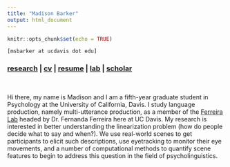 ```yaml
---
title: "Madison Barker"
output: html_document
---
```


```r
knitr::opts_chunk$set(echo = TRUE)
```


`[msbarker at ucdavis dot edu]`
<br/>

###   [**research**](./research.html) | [**cv**](./data/cv-msb.pdf) | [**resume**](./data/resume-msb.pdf) | [**lab**](https://ferreiralab.faculty.ucdavis.edu/) | [**scholar**](https://scholar.google.com/citations?user=Z3Gy3LsAAAAJ&hl=en&oi=ao)

<br/> 

Hi there, my name is Madison and I am a fifth-year graduate student in Psychology at the University of California, Davis. I study language production, namely multi-utterance production, as a member of the [Ferreira Lab](https://ferreiralab.faculty.ucdavis.edu/) headed by Dr. Fernanda Ferreira here at UC Davis. My research is interested in better understanding the linearization problem (how do people decide what to say and when?). We use real-world scenes to get participants to elicit such descriptions, use eyetracking to monitor their eye movements, and a number of computational methods to quantify scene features to begin to address this question in the field of psycholinguistics.    
 
